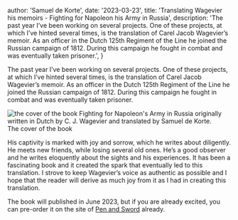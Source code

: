 

  author: 'Samuel de Korte',
  date: '2023-03-23',
  title: 'Translating Wagevier his memoirs - Fighting for Napoleon his Army in Russia',
  description: 'The past year I’ve been working on several projects. One of these projects, at which I’ve hinted several times, is the translation of Carel Jacob Wagevier’s memoir. As an officer in the Dutch 125th Regiment of the Line he joined the Russian campaign of 1812. During this campaign he fought in combat and was eventually taken prisoner.',
}


The past year I’ve been working on several projects. One of these projects, at which I’ve hinted several times, is the translation of Carel Jacob Wagevier’s memoir. As an officer in the Dutch 125th Regiment of the Line he joined the Russian campaign of 1812. During this campaign he fought in combat and was eventually taken prisoner. 


<Image
                src={cover}
                alt="the cover of the book Fighting for Napoleon's Army in Russia originally written in Dutch by C. J. Wagevier and translated by Samuel de Korte."
                sizes="(min-width: 200px) 32rem, 20rem"
                className="aspect-square rotate-0 rounded-2xl bg-stone-100 object-cover dark:bg-stone-800"             
              />
The cover of the book

His captivity is marked with joy and sorrow, which he writes about diligently. He meets new friends, while losing several old ones. He’s a good observer and he writes eloquently about the sights and his experiences. It has been a fascinating book and it created the spark that eventually led to this translation. I strove to keep Wagevier’s voice as authentic as possible and I hope that the reader will derive as much joy from it as I had in creating this translation.
 
The book will published in June 2023, but if you are already excited, you can pre-order it on the site of [Pen and Sword](https://www.pen-and-sword.co.uk/Fighting-for-Napoleons-Army-in-Russia-Hardback/p/23465) already.
